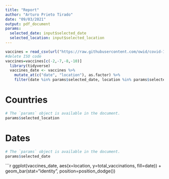 ---
title: "Report"
author: "Arturo Prieto Tirado"
date: "09/03/2021"
output: pdf_document
params:
  selected_date: input$selected_date
  selected_location: input$selected_location
---
```{r include=FALSE}
vaccines = read_csv(url("https://raw.githubusercontent.com/owid/covid-19-data/master/public/data/vaccinations/vaccinations.csv")) %>% drop_na() 
#delete ISO code
vaccines=vaccines[c(-2,-7,-8,-10)]
  library(tidyverse)
  vaccines_date <- vaccines %>% 
    mutate_at(c("date", "location"), as.factor) %>%
    filter(date %in% params$selected_date, location %in% params$selected_location)
```

# Countries
```{r}
# The `params` object is available in the document.
params$selected_location
```

# Dates
```{r}
# The `params` object is available in the document.
params$selected_date
```


```{r echo=FALSE}
ggplot(vaccines_date, aes(x=location, y=total_vaccinations, fill=date)) + 
  geom_bar(stat="identity", position=position_dodge())